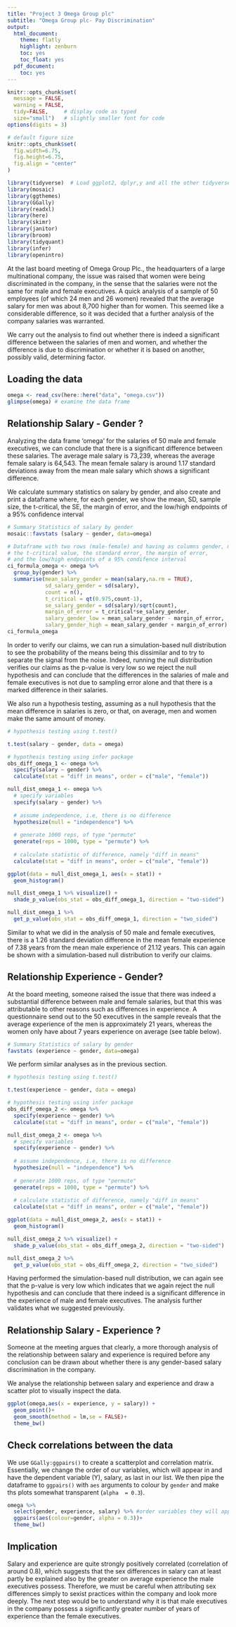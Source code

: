 ```yaml
---
title: "Project 3 Omega Group plc"
subtitle: "Omega Group plc- Pay Discrimination"
output:
  html_document:
    theme: flatly
    highlight: zenburn
    toc: yes
    toc_float: yes
  pdf_document:
    toc: yes
---
```



```r
knitr::opts_chunk$set(
  message = FALSE, 
  warning = FALSE, 
  tidy=FALSE,     # display code as typed
  size="small")   # slightly smaller font for code
options(digits = 3)

# default figure size
knitr::opts_chunk$set(
  fig.width=6.75, 
  fig.height=6.75,
  fig.align = "center"
)
```


```r
library(tidyverse)  # Load ggplot2, dplyr,y and all the other tidyverse packages
library(mosaic)
library(ggthemes)
library(GGally)
library(readxl)
library(here)
library(skimr)
library(janitor)
library(broom)
library(tidyquant)
library(infer)
library(openintro)
```



At the last board meeting of Omega Group Plc., the headquarters of a large multinational company, the issue was raised that women were being discriminated in the company, in the sense that the salaries were not the same for male and female executives. A quick analysis of a sample of 50 employees (of which 24 men and 26 women) revealed that the average salary for men was about 8,700 higher than for women. This seemed like a considerable difference, so it was decided that a further analysis of the company salaries was warranted. 

We carry out the analysis to find out whether there is indeed a significant difference between the salaries of men and women, and whether the difference is due to discrimination or whether it is based on another, possibly valid, determining factor. 

## Loading the data

```r
omega <- read_csv(here::here("data", "omega.csv"))
glimpse(omega) # examine the data frame
```

## Relationship Salary - Gender ?

Analyzing the data frame ‘omega’ for the salaries of 50 male and female executives, we can conclude that there is a significant difference between these salaries. The average male salary is 73,239, whereas the average female salary is 64,543. The mean female salary is around 1.17 standard deviations away from the mean male salary which shows a significant difference.

We calculate summary statistics on salary by gender, and also create and print a dataframe where, for each gender, we show the mean, SD, sample size, the t-critical, the SE, the margin of error, and the low/high endpoints of a 95% confidence interval

```r

# Summary Statistics of salary by gender
mosaic::favstats (salary ~ gender, data=omega)

# Dataframe with two rows (male-female) and having as columns gender, mean, SD, sample size, 
# the t-critical value, the standard error, the margin of error, 
# and the low/high endpoints of a 95% condifence interval
ci_formula_omega <- omega %>% 
  group_by(gender) %>% 
  summarise(mean_salary_gender = mean(salary,na.rm = TRUE),
            sd_salary_gender = sd(salary),
            count = n(),
            t_critical = qt(0.975,count-1),
            se_salary_gender = sd(salary)/sqrt(count),
            margin_of_error = t_critical*se_salary_gender,
            salary_gender_low = mean_salary_gender - margin_of_error,
            salary_gender_high = mean_salary_gender + margin_of_error)
ci_formula_omega

```


In order to verify our claims, we can run a simulation-based null distribution to see the probability of the means being this dissimilar and to try to separate the signal from the noise. Indeed, running the null distribution verifies our claims as the p-value is very low so we reject the null hypothesis and can conclude that the differences in the salaries of male and female executives is not due to sampling error alone and that there is a marked difference in their salaries. 

We  also run a hypothesis testing, assuming as a null hypothesis that the mean difference in salaries is zero, or that, on average, men and women make the same amount of money. 

```r
# hypothesis testing using t.test() 

t.test(salary ~ gender, data = omega)

# hypothesis testing using infer package
obs_diff_omega_1 <- omega %>%
  specify(salary ~ gender) %>%
  calculate(stat = "diff in means", order = c("male", "female"))

null_dist_omega_1 <- omega %>%
  # specify variables
  specify(salary ~ gender) %>%
  
  # assume independence, i.e, there is no difference
  hypothesize(null = "independence") %>%
  
  # generate 1000 reps, of type "permute"
  generate(reps = 1000, type = "permute") %>%
  
  # calculate statistic of difference, namely "diff in means"
  calculate(stat = "diff in means", order = c("male", "female"))

ggplot(data = null_dist_omega_1, aes(x = stat)) +
  geom_histogram()

null_dist_omega_1 %>% visualize() +
  shade_p_value(obs_stat = obs_diff_omega_1, direction = "two-sided")

null_dist_omega_1 %>%
  get_p_value(obs_stat = obs_diff_omega_1, direction = "two_sided")

```


Similar to what we did in the analysis of 50 male and female executives, there is a 1.26 standard deviation difference in the mean female experience of 7.38 years from the mean male experience of 21.12 years. This can again be shown with a simulation-based null distribution to verify our claims. 

## Relationship Experience - Gender?

At the board meeting, someone raised the issue that there was indeed a substantial difference between male and female salaries, but that this was attributable to other reasons such as differences in experience. A questionnaire send out to the 50 executives in the sample reveals that the average experience of the men is approximately 21 years, whereas the women only have about 7 years experience on average (see table below).

```r
# Summary Statistics of salary by gender
favstats (experience ~ gender, data=omega)

```

We perform similar analyses as in the previous section.  

```r
# hypothesis testing using t.test() 

t.test(experience ~ gender, data = omega)

# hypothesis testing using infer package
obs_diff_omega_2 <- omega %>%
  specify(experience ~ gender) %>%
  calculate(stat = "diff in means", order = c("male", "female"))

null_dist_omega_2 <- omega %>%
  # specify variables
  specify(experience ~ gender) %>%
  
  # assume independence, i.e, there is no difference
  hypothesize(null = "independence") %>%
  
  # generate 1000 reps, of type "permute"
  generate(reps = 1000, type = "permute") %>%
  
  # calculate statistic of difference, namely "diff in means"
  calculate(stat = "diff in means", order = c("male", "female"))

ggplot(data = null_dist_omega_2, aes(x = stat)) +
  geom_histogram()

null_dist_omega_2 %>% visualize() +
  shade_p_value(obs_stat = obs_diff_omega_2, direction = "two-sided")

null_dist_omega_2 %>%
  get_p_value(obs_stat = obs_diff_omega_2, direction = "two_sided")


```


Having performed the simulation-based null distribution, we can again see that the p-value is very low which indicates that we again reject the null hypothesis and can conclude that there indeed is a significant difference in the experience of male and female executives. The analysis further validates what we suggested previously. 

## Relationship Salary - Experience ?

Someone at the meeting argues that clearly, a more thorough analysis of the relationship between salary and experience is required before any conclusion can be drawn about whether there is any gender-based salary discrimination in the company.

We analyse the relationship between salary and experience and draw a scatter plot to visually inspect the data.


```r
ggplot(omega,aes(x = experience, y = salary)) +
  geom_point()+
  geom_smooth(method = lm,se = FALSE)+ 
  theme_bw()

```

## Check correlations between the data

We use `GGally:ggpairs()` to create a scatterplot and correlation matrix. Essentially, we change the order of our variables, which will appear in and have the dependent variable (Y), salary, as last in our list. We then pipe the dataframe to `ggpairs()` with `aes` arguments to colour by `gender` and make ths plots somewhat transparent (`alpha  = 0.3`).

```r

omega %>% 
  select(gender, experience, salary) %>% #order variables they will appear in ggpairs()
  ggpairs(aes(colour=gender, alpha = 0.3))+
  theme_bw()

```

## Implication

Salary and experience are quite strongly positively correlated (correlation of around 0.8), which suggests that the sex differences in salary can at least partly be explained also by the greater on average experience the male executives possess. Therefore, we must be careful when attributing sex differences simply to sexist practices within the company and look more deeply. The next step would be to understand why it is that male executives in the company possess a significantly greater number of years of experience than the female executives. 

